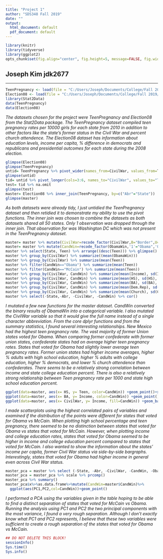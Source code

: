 ```yaml
---
title: "Project 1"
author: "SDS348 Fall 2019"
date: ""
output:
  html_document: default
  pdf_document: default
---
```


```r
library(knitr)
library(tidyverse)
library(ggplot2)
opts_chunk$set(fig.align="center", fig.height=5, message=FALSE, fig.width=8,tidy.opts=list(width.cutoff=60),tidy=TRUE)
```

## Joseph Kim jdk2677

---
```R
TeenPregnancy <- load(file = "C:/Users/Joseph/Documents/College/Fall 2019/Computational Bio/Project 1/TeenPregnancy.rda")
Election08 <- load(file = "C:/Users/Joseph/Documents/College/Fall 2019/Computational Bio/Project 1/Election08.rda")
library(Stat2Data)
data(TeenPregnancy)
data(Election08)
```
*The datasets chosen for the project were TeenPregnancy and Election08 from the Stat2Data package. The TeenPregnancy dataset compiled teen pregnancy rates per 10000 girls for each state from 2010 in addition to other factors like the state's former status in the Civil War and percent church attendence. The Election08 dataset has information about education levels, income per capita, % difference in democrats and republicans and presidential outcomes for each state during the 2008 election.*
```R
glimpse(Election08)
glimpse(TeenPregnancy)
untid= TeenPregnancy %>% pivot_wider(names_from=CivilWar, values_from=Teen)
glimpse(untid)
tid= untid %>% pivot_longer(cols=3:6, names_to="CivilWar", values_to="Teen")
test= tid %>% na.omit
glimpse(test)
master= Election08 %>% inner_join(TeenPregnancy, by=c("Abr"="State"))
glimpse(master)
```

*As both datasets were already tidy, I just untidied the TeenPregnancy dataset and then retidied it to demonstrate my ability to use the pivot functions. The inner join was chosen to combine the datasets as both datasets shared all 50 states. Only 1 observation was dropped through the inner join. That observation for was Washington DC which was not present in the TeenPregnancy dataset.*

```R
master= master %>% mutate(CivilWar=recode_factor(CivilWar,B="Border",U="Union",C="Confederate",O="Other"))
master= master %>% mutate(CandWin=recode_factor(ObamaWin,'1'="Obama",'0'="McCain"))
master %>% select(State, Teen) %>% arrange((desc(Teen))) %>% glimpse()
master %>% group_by(CivilWar) %>% summarize((mean(ObamaWin)))
master %>% group_by(CivilWar) %>% summarize(mean(Teen))
master %>% filter(CandWin=="Obama") %>% summarize(mean(Teen))
master %>% filter(CandWin=="McCain") %>% summarize(mean(Teen))
master %>% group_by(CivilWar, CandWin) %>% summarize(mean(Income), sd(Income), var(Income), min(Income), max(Income), n_distinct(Income)) 
master %>% group_by(CivilWar, CandWin) %>% summarize(mean(HS), sd(HS), var(HS), min(HS), max(HS), n_distinct(HS)) 
master %>% group_by(CivilWar, CandWin) %>% summarize(mean(BA), sd(BA), var(BA), min(BA), max(BA), n_distinct(BA)) 
master %>% group_by(CivilWar, CandWin) %>% summarize(mean(Dem.Rep), sd(Dem.Rep), var(Dem.Rep), min(Dem.Rep), max(Dem.Rep), n_distinct(Dem.Rep)) 
master %>% group_by(CivilWar, CandWin) %>% summarize(mean(Church), sd(Church), var(Church), min(Church), max(Church), n_distinct(Church)) 
master %>% select(-State,-Abr, -CivilWar, -CandWin) %>% cor()
```
*I mutated a few new functions for the master dataset. CandWin converted the binary results of ObamaWin into a categorical variable. I also mutated the CivilWar variable so that it would give the full name instead of a single character abbreviation. From the core dplyr functions and from the summary statistics, I found several interesting relationships. New Mexico had the highest teen pregnancy rate. The vast majority of former Union states voted for Obama. When comparing former confederate with former union states, confederate states had on average higher teen pregnancy rates. States that voted for Obama had slightly lower average teen pregnancy rates. Former union states had higher income averages, higher % adults with high school education, higher % adults with college education, higher % democrats, and lower % church attendence than confederates. There seems to be a relatively strong correlation between income and state college education percent. There is also a relatively strong relationship between Teen pregnancy rate per 1000 and state high school education percent.*
```R
ggplot(data=master, aes(x= HS, y= Teen, color=CandWin)) +geom_point()+xlab("% of Adults with at least a High School Education") + ylab("Number of Teen Pregnancies per 1000 Teen Girls") +ggtitle("High School education percentages vs Teen Pregnancy rates for US States")
ggplot(data=master, aes(x= BA, y= Income, color=CandWin)) +geom_point()+ylab("Income per Capita ($)") + xlab("% of Adults with at least a college degree") +ggtitle("College education percentages vs Income per capita for US States")
ggplot(data=master, aes(x= CivilWar, y= Income, fill=CandWin)) +geom_bar(stat="summary", position="dodge")+geom_errorbar(stat="summary", position="dodge")+xlab("Former Civil War Status") + ylab("Average Income per Capita") +ggtitle("Former Civil War Status vs Average Income per Capita for US States")
```
*I made scatterplots using the highest correlated pairs of variables and examined if the distribution of the points were different for states that voted for Obama vs McCain. When plotting high school percentage and teen pregnancy, there seemed to be no distinction between states that voted for Obama vs states that voted for McCain. However, when plotting income and college education rates, states that voted for Obama seemed to be higher in income and college education percent compared to states that voted for McCain. I also wanted to show the information about the states' income per capita, former Civil War status via side-by-side bargraphs. Interestingly, states that voted for Obama had higher income in general even across Civil War status.*
```R
master_pca = master %>% select (-State, -Abr, -CivilWar, -CandWin, -ObamaWin)%>% scale
master_pca = master_pca %>% scale %>% prcomp()
master_pca %>% summary()
master_pca$x%>%as.data.frame%>%mutate(CandWin=master$CandWin)%>%
  ggplot(aes(PC1,PC2,col=CandWin))+geom_point()
```
*I performed a PCA using the variables given in the table hoping to be able to find a distinct separation of states that voted for McCain vs Obama. Running the analysis using PC1 and PC2 the two principal components with the most variance, I found a very rough separation. Although I don't exactly know what PC1 and PC2 represents, I believe that these two variables were sufficient to create a rough separation of the states that voted for Obama vs McCain.*

```R
## DO NOT DELETE THIS BLOCK!
sessionInfo()
Sys.time()
Sys.info()
```